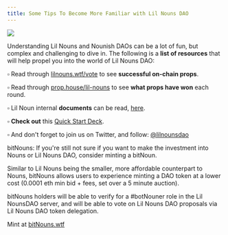 ```yaml
---
title: Some Tips To Become More Familiar with Lil Nouns DAO
---
```


![](/assets/noun-pilled.png)

Understanding Lil Nouns and Nounish DAOs can be a lot of fun, but complex and challenging to dive in. The following is a **list of resources** that will help propel you into the world of Lil Nouns DAO:&#x20;

<YouTube aspectRatio="16:9" youTubeId="https://www.youtube.com/watch?v=HKdpb5iCssg" />

▫ Read through [lilnouns.wtf/vote](http://www.lilnouns.wtf/vote) to see **successful on-chain props**.&#x20;

▫ Read through [prop.house/lil-nouns](https://prop.house/lil-nouns) to see **what props have won** each round.&#x20;

▫ Lil Noun internal **documents** can be read, [here](https://lilnouns.notion.site/lilnouns/Explore-Lil-Nouns-db990658e6ab4cf19121b22642645032).&#x20;

▫ **Check out** this [Quick Start Deck](https://docs.google.com/presentation/d/1rSAy1NY2gYzpEx-sDC-eA7Cp60A4UcgJjj-_WWz5hFE/edit#slide=id.p).

▫ And don't forget to join us on Twitter, and follow: [@lilnounsdao](https://twitter.com/lilnounsdao)



bitNouns: If you're still not sure if you want to make the investment into Nouns or Lil Nouns DAO, consider minting a bitNoun.&#x20;

Similar to Lil Nouns being the smaller, more affordable counterpart to Nouns, bitNouns allows users to experience minting a DAO token at a lower cost (0.0001 eth min bid + fees, set over a 5 minute auction).&#x20;

bitNouns holders will be able to verify for a #botNouner role in the Lil NounsDAO server, and will be able to vote on Lil Nouns DAO proposals via Lil Nouns DAO token delegation.

Mint at [bitNouns.wtf](https://www.bitnouns.wtf "bitnouns.wtf")

